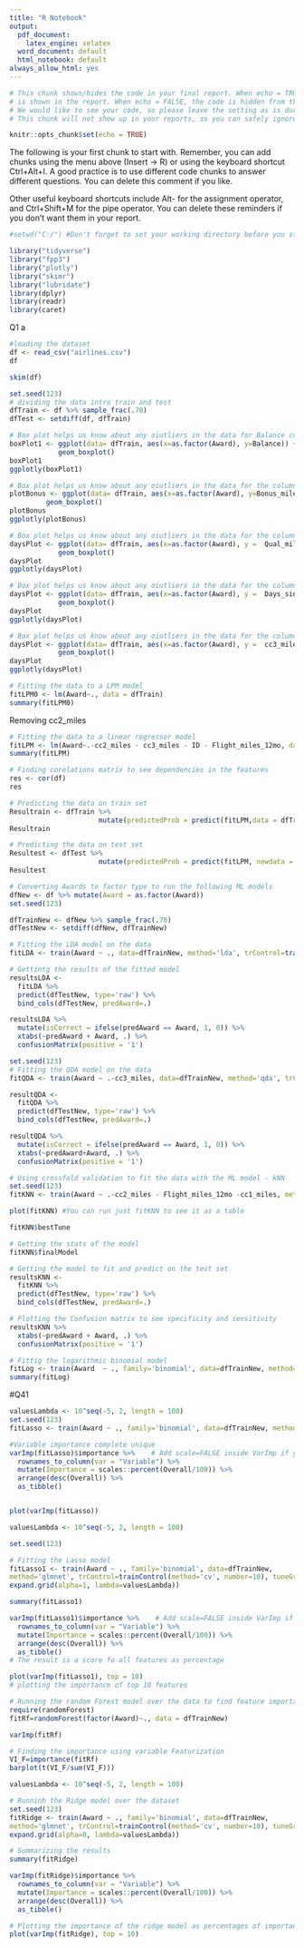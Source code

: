 ---
title: "R Notebook"
output:
  pdf_document:
    latex_engine: xelatex
  word_document: default
  html_notebook: default
always_allow_html: yes
---

```{r setup, include=FALSE}

# This chunk shows/hides the code in your final report. When echo = TRUE, the code
# is shown in the report. When echo = FALSE, the code is hidden from the final report.
# We would like to see your code, so please leave the setting as is during the course.
# This chunk will not show up in your reports, so you can safely ignore its existence.

knitr::opts_chunk$set(echo = TRUE)

```


The following is your first chunk to start with. Remember, you can add chunks using the menu
above (Insert -> R) or using the keyboard shortcut Ctrl+Alt+I. A good practice is to use
different code chunks to answer different questions. You can delete this comment if you like.

Other useful keyboard shortcuts include Alt- for the assignment operator, and Ctrl+Shift+M
for the pipe operator. You can delete these reminders if you don't want them in your report.


```{r}
#setwd("C:/") #Don't forget to set your working directory before you start!

library("tidyverse")
library("fpp3")
library("plotly")
library("skimr")
library("lubridate")
library(dplyr)
library(readr)
library(caret)

```
Q1
a
```{r}
#loading the dataset
df <- read_csv("airlines.csv")
df
```

```{r}
skim(df)
```


```{r}
set.seed(123)
# dividing the data intro train and test
dfTrain <- df %>% sample_frac(.70)
dfTest <- setdiff(df, dfTrain)
```

```{r}
# Box plot helps us know about any oiutliers in the data for Balance column
boxPlot1 <- ggplot(data= dfTrain, aes(x=as.factor(Award), y=Balance)) +
            geom_boxplot()
boxPlot1
ggplotly(boxPlot1)

```

```{r}
# Box plot helps us know about any oiutliers in the data for the column - Bonus Miles 
plotBonus <- ggplot(data= dfTrain, aes(x=as.factor(Award), y=Bonus_miles)) +
         geom_boxplot()
plotBonus
ggplotly(plotBonus)

```

```{r}
# Box plot helps us know about any oiutliers in the data for the column - Miles
daysPlot <- ggplot(data= dfTrain, aes(x=as.factor(Award), y =  Qual_miles,)) +
            geom_boxplot()
daysPlot
ggplotly(daysPlot)

```

```{r}
# Box plot helps us know about any oiutliers in the data for the column -Days since the property is enrolled (created from a primary column)
daysPlot <- ggplot(data= dfTrain, aes(x=as.factor(Award), y =  Days_since_enroll)) +
            geom_boxplot()
daysPlot
ggplotly(daysPlot)

```
```{r}
# Box plot helps us know about any oiutliers in the data for the column - cc3 miles
daysPlot <- ggplot(data= dfTrain, aes(x=as.factor(Award), y =  cc3_miles,)) +
            geom_boxplot()
daysPlot
ggplotly(daysPlot)

```


```{r}
# Fitting the data to a LPM model
fitLPM0 <- lm(Award~., data = dfTrain)
summary(fitLPM0)

```
Removing cc2_miles
```{r}
# Fitting the data to a linear regressor model
fitLPM <- lm(Award~.-cc2_miles - cc3_miles - ID - Flight_miles_12mo, data = dfTrain)
summary(fitLPM)

```
```{r}
# Finding corelations matrix to see dependencies in the features
res <- cor(df)
res
```

```{r}
# Predicting the data on train set
Resultrain <- dfTrain %>%
                      mutate(predictedProb = predict(fitLPM,data = dfTrain, type='response'))
Resultrain
```

```{r}
# Predicting the data on test set
Resultest <- dfTest %>%
                      mutate(predictedProb = predict(fitLPM, newdata = dfTest, type='response')) 
Resultest
```


```{r}
# Converting Awards to factor type to run the following ML models
dfNew <- df %>% mutate(Award = as.factor(Award))
set.seed(123)
```

```{r}
dfTrainNew <- dfNew %>% sample_frac(.70)
dfTestNew <- setdiff(dfNew, dfTrainNew)
```

```{r}
# Fitting the LDA model on the data
fitLDA <- train(Award ~ ., data=dfTrainNew, method='lda', trControl=trainControl(method='cv', number=10))
```

```{r}
# Gettintg the results of the fitted model 
resultsLDA <-
  fitLDA %>%
  predict(dfTestNew, type='raw') %>%
  bind_cols(dfTestNew, predAward=.)

```

```{r}

resultsLDA %>% 
  mutate(isCorrect = ifelse(predAward == Award, 1, 0)) %>%
  xtabs(~predAward + Award, .) %>% 
  confusionMatrix(positive = '1')
```

```{r}
set.seed(123)
# Fitting the QDA model on the data
fitQDA <- train(Award ~ .-cc3_miles, data=dfTrainNew, method='qda', trControl=trainControl(method='cv', number=10))

resultQDA <-
  fitQDA %>%
  predict(dfTestNew, type='raw') %>%
  bind_cols(dfTestNew, predAward=.)

resultQDA %>% 
  mutate(isCorrect = ifelse(predAward == Award, 1, 0)) %>%
  xtabs(~predAward+Award, .) %>% 
  confusionMatrix(positive = '1')
```

```{r}
# Using crossfold validation to fit the data with the ML model - kNN
set.seed(123)
fitKNN <- train(Award ~ .-cc2_miles - Flight_miles_12mo -cc1_miles, method='knn', data=dfTrainNew, trControl=trainControl(method='cv', number=10), preProcess = c("center", "scale"), tuneLength = 30)

```


```{r}
plot(fitKNN) #You can run just fitKNN to see it as a table
```

```{r}
fitKNN$bestTune
```

```{r}
# Getting the stats of the model
fitKNN$finalModel
```
```{r}
# Getting the model to fit and predict on the test set
resultsKNN <-  
  fitKNN %>% 
  predict(dfTestNew, type='raw') %>%
  bind_cols(dfTestNew, predAward=.)
```

```{r}
# Plotting the Confusion matrix to see specificity and sensitivity
resultsKNN %>% 
  xtabs(~predAward + Award, .) %>% 
  confusionMatrix(positive = '1')
```

```{r}
# Fittig the logarithmic binomial model 
fitLog <- train(Award  ~ ., family='binomial', data=dfTrainNew, method='glm')
summary(fitLog)
```
#Q41
```{r}
valuesLambda <- 10^seq(-5, 2, length = 100)
set.seed(123)
fitLasso <- train(Award ~ ., family='binomial', data=dfTrainNew, method='glmnet', trControl=trainControl(method='cv', number=10), tuneGrid = expand.grid(alpha=1, lambda=valuesLambda))

#Variable importance complete unique
varImp(fitLasso)$importance %>%    # Add scale=FALSE inside VarImp if you don't want to scale
  rownames_to_column(var = "Variable") %>%
  mutate(Importance = scales::percent(Overall/100)) %>% 
  arrange(desc(Overall)) %>% 
  as_tibble()


plot(varImp(fitLasso))


```

```{r}
valuesLambda <- 10^seq(-5, 2, length = 100)

set.seed(123)

# Fitting the Lasso model 
fitLasso1 <- train(Award ~ ., family='binomial', data=dfTrainNew,
method='glmnet', trControl=trainControl(method='cv', number=10), tuneGrid =
expand.grid(alpha=1, lambda=valuesLambda))

summary(fitLasso1)

```

```{r}

varImp(fitLasso1)$importance %>%    # Add scale=FALSE inside VarImp if you don't want to scale
  rownames_to_column(var = "Variable") %>%
  mutate(Importance = scales::percent(Overall/100)) %>% 
  arrange(desc(Overall)) %>% 
  as_tibble()
# The result is a score fo all features as percentage
```


```{r}
plot(varImp(fitLasso1), top = 10)
# plotting the importance of top 10 features
```

```{r}
# Running the random Forest model over the data to find feature importance
require(randomForest)
fitRf=randomForest(factor(Award)~., data = dfTrainNew)
```



```{r}
varImp(fitRf)
```
```{r}
# Finding the importance using variable Featurization
VI_F=importance(fitRf)
barplot(t(VI_F/sum(VI_F)))
```


```{r}
valuesLambda <- 10^seq(-5, 2, length = 100)

# Runninh the Ridge model over the dataset
set.seed(123)
fitRidge <- train(Award ~ ., family='binomial', data=dfTrainNew,
method='glmnet', trControl=trainControl(method='cv', number=10), tuneGrid =
expand.grid(alpha=0, lambda=valuesLambda))

```

```{r}
# Summarizing the results 
summary(fitRidge)
```

```{r}
varImp(fitRidge)$importance %>%    
  rownames_to_column(var = "Variable") %>%
  mutate(Importance = scales::percent(Overall/100)) %>% 
  arrange(desc(Overall)) %>% 
  as_tibble()
```


```{r}
# Plotting the importance of the ridge model as percentages of importance
plot(varImp(fitRidge), top = 10)
```

